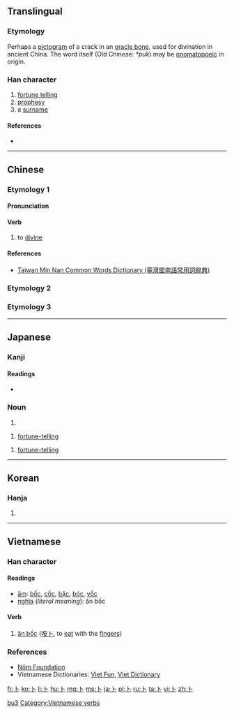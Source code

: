 {{also|蔔|ト}}
==Translingual==
{{stroke order|strokes=2}}
{{stroke order|type=animate}}

===Etymology===
Perhaps a [[%E8%B1%A1%E5%BD%A2|pictogram]] of a crack in an [http://en.wikipedia.org/wiki/Oracle_bone oracle bone], used for divination in ancient China. The word itself (Old Chinese: ''*puk'') may be [[onomatopoeia|onomatopoeic]] in origin.

===Han character===
{{Han char|rn=25|rad=卜|as=00|sn=2|four=2300<sub>0</sub>|canj=卜 (Y)|ids=⿰[[丨]][[丶]]}}

# [[fortune telling]]
# [[prophesy]]
# a [[surname]]

====References====
* {{Han ref|kx=0157.250|dkj=02774|dj=0361.150|hdz=10091.110|uh=535C|ud=21340|bh=A452|bd=42066}}

----

==Chinese==
===Etymology 1===
{{zh-forms}}

====Pronunciation====
{{zh-pron
|m=bǔ
|c=buk1
|h=pfs=puk
|mn=pok/poh
|w=
|mc=y
|oc=y
|ma=|ma2=
|cat=n
}}


====Verb====
{{cmn-verb|ts|pin=bǔ|pint=bu3}}

# {{context|literary|lang=cmn}} to [[divine]]

====References====
*[http://twblg.dict.edu.tw/holodict_new/result_detail.jsp?n_no=64&curpage=1&sample=%E5%8D%9C&radiobutton=1&querytarget=1&limit=20&pagenum=1&rowcount=4 Taiwan Min Nan Common Words Dictionary (臺灣閩南語常用詞辭典)]

[[Category:Mandarin literary terms|bu3]]
===Etymology 2===
{{zh-see|蔔}}

===Etymology 3===
{{zh-see|欲|v}}

----

==Japanese==
===Kanji===
{{ja-kanji|grade=8|rs=卜00}}

====Readings====
* {{ja-readings|on=[[ぼく]] (boku)|kun=[[うらなう]] (uranau), [[うらない]] (uranai)}}

===Noun===
{{ja-noun|うらない}} 

# {{alternative form of|占い|lang=ja}}

{{ja-noun|ぼく}} 

# {{context|archaic|lang=ja|sort=ほく'}} [[fortune-telling]]

{{ja-noun|うら}} 

# {{context|archaic|lang=ja|sort=うら}} [[fortune-telling]]

----

==Korean==
===Hanja===
{{ko-hanja|hangeul=복|rv=bok|mr=pok|y=pok}}

# {{defn|lang=ko|sort=卜00}}

----

==Vietnamese==
===Han character===
{{vi-hantu|rs=卜00}}

====Readings====
* [[音読|âm]]: [[bốc]], [[cốc]], [[bặc]], [[bóc]], [[vốc]]
* [[意義|nghĩa]] (''literal meaning''): ăn bốc

====Verb====
{{head|vi|verb|sc=Hant}}{{attention|vi|may need inflection template}}

# [[ăn bốc]] ([[咹卜]], to [[eat]] with the [[fingers]])

===References===
* [http://nomfoundation.org/common/nom_details.php?codepoint=535c Nôm Foundation]
* Vietnamese Dictionaries: [http://dict.vietfun.com Viet Fun], [http://www.vietdictionary.com Viet Dictionary]

[[Category:Vietnamese verbs]]

[[Category:CJKV radicals| ]]

[[fr:卜]]
[[ko:卜]]
[[li:卜]]
[[hu:卜]]
[[mg:卜]]
[[ms:卜]]
[[ja:卜]]
[[pl:卜]]
[[ru:卜]]
[[ta:卜]]
[[vi:卜]]
[[zh:卜]]